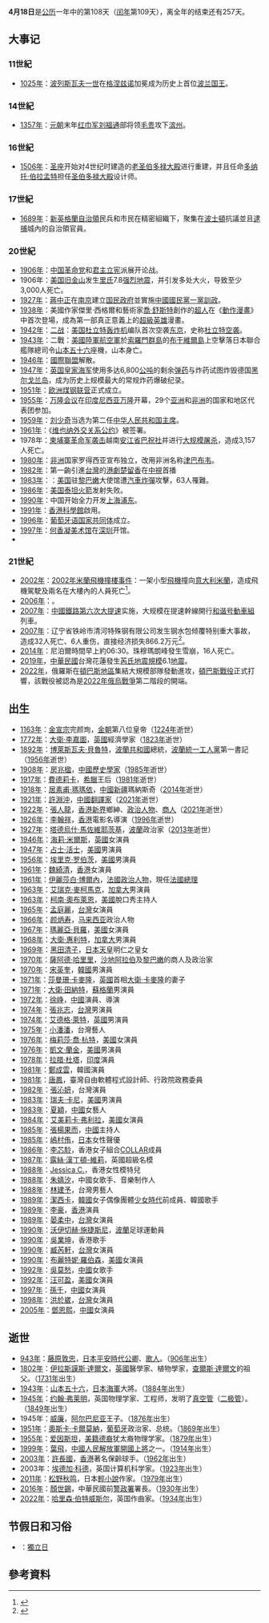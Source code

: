 {{noteTA
|1=zh-hant:泰坦; zh-hans:大力神;
|2=zh-tw:金氏; zh-hk:健力士; zh-mo:健力士; zh-hant:金氏; zh-hans:吉尼斯; zh-sg:健力士;
}}
{{DayInMonth|4}}
'''4月18日'''是[[公历|公历]]一年中的第108天（[[闰年|闰年]]第109天），离全年的结束还有257天。

== 大事记 ==
=== 11世紀 ===
* [[1025年|1025年]]：[[波列斯瓦夫一世|波列斯瓦夫一世]]在[[格涅兹诺|格涅兹诺]]加冕成为历史上首位[[波兰国王|波兰国王]]。

=== 14世紀 ===
* [[1357年|1357年]]：[[元朝|元朝]]末年[[红巾军|红巾军]][[刘福通|刘福通]]部将领[[毛贵|毛贵]]攻下[[滨州|滨州]]。

=== 16世紀 ===
* [[1506年|1506年]]：[[圣座|圣座]]开始对4世纪时建造的[[老圣伯多禄大殿|老圣伯多禄大殿]]进行重建，并且任命[[多纳托·伯拉孟特|多纳托·伯拉孟特]]担任[[圣伯多禄大殿|圣伯多禄大殿]]设计师。

=== 17世紀 ===
* [[1689年|1689年]]：[[新英格蘭自治領|新英格蘭自治領]]民兵和市民在精密組織下，聚集在[[波士頓|波士頓]]抗議並且[[1689年波士頓起義|逮捕]]城內的自治領官員。

=== 20世紀 ===
* [[1906年|1906年]]：[[中国|中国]][[同盟会|革命党]]和[[君主立宪|君主立宪]]派展开论战。
* 1906年：[[美国|美国]][[旧金山|旧金山]]发生[[里氏|里氏]]7.8[[1906年舊金山大地震|强烈地震]]，并引发多处大火，导致至少3,000人死亡。
* [[1927年|1927年]]：[[蔣中正|蔣中正]]在[[南京|南京]]建立[[国民政府|国民政府]]並實施[[中國國民黨|中國國民黨]][[一黨執政|一黨]][[訓政時期|訓政]]。
* [[1938年|1938年]]：美國作家傑里·西格爾和藝術家[[喬·舒斯特|喬·舒斯特]]創作的[[超人|超人]]在《[[動作漫畫|動作漫畫]]》中首次登場，成為第一部真正意義上的[[超級英雄|超級英雄]]漫畫。
* [[1942年|1942年]]：[[二战|二战]]：[[美国|美国]][[吉米·杜立特|杜立特]][[轰炸机|轰炸机]]编队首次空袭[[东京|东京]]，史称[[杜立特空袭|杜立特空袭]]。
* [[1943年|1943年]]：二戰：[[美國陸軍航空軍|美國陸軍航空軍]]於[[索羅門群島|索羅門群島]]的[[布干維爾島|布干維爾島]]上空擊落日本聯合艦隊總司令[[山本五十六|山本五十六]]座機，山本身亡。
* [[1946年|1946年]]：[[國際聯盟|國際聯盟]]解散。
* [[1947年|1947年]]：[[英国皇家海军|英国皇家海军]]使用多达6,800[[公吨|公吨]]的剩余[[弹药|弹药]]与炸药试图炸毁德国[[黑尔戈兰岛|黑尔戈兰岛]]，成为历史上规模最大的常规炸药爆破纪录。
* [[1951年|1951年]]：[[欧洲煤钢联营|欧洲煤钢联营]]正式成立。
* [[1955年|1955年]]：[[万隆会议|万隆会议]]在[[印度尼西亚|印度尼西亚]][[万隆|万隆]]开幕，29个[[亚洲|亚洲]]和[[非洲|非洲]]的国家和地区代表团参加。
* [[1959年|1959年]]：[[刘少奇|刘少奇]]当选为第二任[[中华人民共和国主席|中华人民共和国主席]]。
* [[1961年|1961年]]：《[[维也纳外交关系公约|维也纳外交关系公约]]》被签署。
* 1978年：[[柬埔寨革命军|柬埔寨革命军]][[柬越战争|袭击]]越南[[安江省|安江省]][[巴祝市镇|巴祝社]]并进行[[巴祝大屠杀|大规模屠杀]]，造成3,157人死亡。
* [[1980年|1980年]]：[[非洲|非洲]]国家罗得西亚宣布独立，改用非洲名称[[津巴布韦|津巴布韦]]。
* [[1982年|1982年]]：第一齣引進[[台灣|台灣]]的[[港劇|港劇]][[楚留香|楚留香]]在[[中視|中視]]首播
* [[1983年|1983年]]：{{link-en|1983年美國駐黎巴嫩大使館爆炸案|1983 United States embassy bombing}}：[[美国|美国]]驻[[黎巴嫩|黎巴嫩]]大使馆遭[[汽車炸彈|汽車炸彈]]攻擊，63人罹難。
* [[1986年|1986年]]：[[美国|美国]][[泰坦火箭|泰坦火箭]]发射失败。
* [[1990年|1990年]]：中国开始全力开发[[上海|上海]][[浦东|浦东]]。
* [[1991年|1991年]]：[[香港科學館|香港科學館]]啟用。
* [[1996年|1996年]]：[[葡萄牙语国家共同体|葡萄牙语国家共同体]]成立。
* [[1997年|1997年]]：[[何香凝美术馆|何香凝美术馆]]在[[深圳|深圳]]开馆。
* {{Fact|[[1998年|1998年]]：[[秦超仁|秦超仁]]打破高空[[走钢丝|走钢丝]][[金氏世界紀錄大全|金氏記錄]]。|time=2013-04-18T11:18:29+00:00}}

=== 21世紀 ===
* [[2002年|2002年]]：[[2002年米蘭飛機撞樓事件|2002年米蘭飛機撞樓事件]]：一架小型[[飛機|飛機]]撞向[[意大利|意大利]][[米蘭|米蘭]]{{link-en|倍耐力塔|Pirelli Tower}}，造成飛機駕駛及兩名在大樓內的人員死亡<ref>{{cite news | title = Three dead as plane hits Milan's tallest building | publisher = [[CNN|CNN]] | url = http://edition.cnn.com/2002/WORLD/europe/04/18/italy.milan/ | date = 2002-04-19 | accessdate = 2014-04-19 | language = en | archive-date = 2014-04-18 | archive-url = https://web.archive.org/web/20140418235433/http://edition.cnn.com/2002/WORLD/europe/04/18/italy.milan/ | dead-url = no }}</ref>。
* [[2006年|2006年]]：{{fact|[[墨西哥|墨西哥]]旅遊巴墜谷63人死亡|time=2014-4-19}}。
* [[2007年|2007年]]：[[中國鐵路第六次大提速|中國鐵路第六次大提速]]实施，大规模在提速幹線開行[[和谐号|和谐号]][[動車組|動車組]]列車。
* [[2007年|2007年]]：辽宁省铁岭市清河特殊钢有限公司发生钢水包倾覆特别重大事故，造成32人死亡、6人重伤，直接经济损失866.2万元<ref>{{cite news | title = 辽宁铁岭特殊钢厂钢水包脱落 32人死2人伤 | publisher = [[SOHU|SOHU]] | url = http://news.sohu.com/20070418/n249524381.shtml/ | date = 2007-04-18 | accessdate = 2019-12-25 | language = zh-hans | archive-date = 2019-12-25 | archive-url = https://web.archive.org/web/20191225022616/http://news.sohu.com/20070418/n249524381.shtml/ | dead-url = no }}</ref>。
* [[2014年|2014年]]：尼泊爾時間早上約06:30。珠穆瑪朗峰發生雪崩，16人死亡。
* [[2019年|2019年]]，[[中華民國|中華民國]]台灣花蓮發生[[芮氏地震規模|芮氏地震規模]]6.1[[2019年花蓮地震|地震]]。
* [[2022年|2022年]]，俄羅斯在[[頓巴斯|頓巴斯地區]]集結大規模部隊發動進攻，[[2022年頓巴斯戰役|頓巴斯戰役]]正式打響，該戰役被認為是[[2022年俄羅斯入侵烏克蘭|2022年俄烏戰爭]]第二階段的開端。

== 出生 ==
* [[1163年|1163年]]：[[金宣宗|金宣宗]]完颜珣，[[金朝|金朝]]第八位皇帝（[[1224年|1224年]]逝世）
* [[1772年|1772年]]：[[大衛·李嘉圖|大衛·李嘉圖]]，[[英國|英國]]經濟學家（[[1823年|1823年]]逝世）
* [[1892年|1892年]]：[[博萊斯瓦夫·貝魯特|博萊斯瓦夫·貝魯特]]，[[波蘭共和國|波蘭共和國]]總統，[[波蘭統一工人黨|波蘭統一工人黨]]第一書記（[[1956年|1956年]]逝世）
* [[1908年|1908年]]：[[房兆楹|房兆楹]]，[[中國|中國]][[歷史學家|歷史學家]]（[[1985年|1985年]]逝世）
* [[1917年|1917年]]：[[費德莉卡_(希臘王后)|費德莉卡]]，[[希臘|希臘]]王后（[[1981年|1981年]]逝世）
* [[1918年|1918年]]：[[居素甫·瑪瑪依|居素甫·瑪瑪依]]，[[中國|中國]][[新疆|新疆]]瑪納斯奇（[[2014年|2014年]]逝世）
* [[1921年|1921年]]：[[許淵沖|許淵沖]]，[[中國|中國]][[翻譯家|翻譯家]]（[[2021年|2021年]]逝世）
* [[1922年|1922年]]：[[張人龍|張人龍]]，[[香港|香港]][[新界|新界]]鄉紳、[[政治人物|政治人物]]、[[商人|商人]]（[[2021年|2021年]]逝世）
* [[1926年|1926年]]：[[李翰祥|李翰祥]]，[[香港|香港]]電影名導演（[[1996年|1996年]]逝世）
* [[1927年|1927年]]：[[塔德烏什·馬佐維耶茨基|塔德烏什·馬佐維耶茨基]]，[[波蘭|波蘭]]政治家（[[2013年|2013年]]逝世）
* [[1946年|1946年]]：[[海莉·米爾斯|海莉·米爾斯]]，[[英國|英國]]女演員
* [[1947年|1947年]]：[[占士·活士|占士·活士]]，[[美國|美國]]男演員
* [[1956年|1956年]]：[[埃里克·罗伯茨|埃里克·罗伯茨]]，[[美國|美國]]男演員
* [[1961年|1961年]]：[[魏綺清|魏綺清]]，[[香港|香港]]女演員
* [[1961年|1961年]]：[[伊麗莎白·博爾內|伊麗莎白·博爾內]]，[[法國|法國]][[政治人物|政治人物]]，現任[[法國總理|法國總理]]
* [[1963年|1963年]]：[[艾瑞克·麥柯馬克|艾瑞克·麥柯馬克]]，[[加拿大|加拿大]]男演員
* [[1963年|1963年]]：[[柯南·奧布萊恩|柯南·奧布萊恩]]，[[美國|美國]]脫口秀主持人
* [[1965年|1965年]]：[[孟庭麗|孟庭麗]]，[[臺灣|台灣]]女演員
* [[1966年|1966年]]：[[颜炳寿|颜炳寿]]，[[马来西亚|马来西亚]]政治人物
* [[1967年|1967年]]：[[瑪麗亞·貝羅|瑪麗亞·貝羅]]，[[美國|美國]]女演員
* [[1968年|1968年]]：[[大衛·惠利特|大衛·惠利特]]，[[加拿大|加拿大]]男演員
* [[1969年|1969年]]：[[黑田清子|黑田清子]]，[[日本|日本]][[天皇|天皇]]明仁之皇女
* [[1970年|1970年]]：[[薩阿德·哈里里|薩阿德·哈里里]]，[[沙地阿拉伯|沙地阿拉伯]]及[[黎巴嫩|黎巴嫩]]的商人及政治家
* [[1970年|1970年]]：[[宋英奎|宋英奎]]，[[韓國|韓國]]男演員
* [[1971年|1971年]]：[[莎曼珊·卡麥隆|莎曼珊·卡麥隆]]，[[英國|英國]]首相[[大衛·卡麥隆|大衛·卡麥隆]]的妻子
* [[1971年|1971年]]：[[大衛·田納特|大衛·田納特]]，[[蘇格蘭|蘇格蘭]]男演員
* [[1972年|1972年]]：[[徐峥|徐峥]]，[[中國|中國]]演員、導演
* [[1974年|1974年]]：[[張兆志|張兆志]]，[[台灣|台灣]]男演員
* [[1974年|1974年]]：[[艾德格·萊特|艾德格·萊特]]，[[英國|英國]]男演員
* [[1975年|1975年]]：[[小潘潘_(主持人)|小潘潘]]，台灣藝人
* [[1976年|1976年]]：[[梅莉莎·喬·杭特|梅莉莎·喬·杭特]]，[[美國|美國]]女演員
* [[1976年|1976年]]：[[凱文·蘭金|凱文·蘭金]]，[[美國|美國]]男演員
* [[1978年|1978年]]：[[拉腊·杜塔|拉腊·杜塔]]，[[印度|印度]]演員
* [[1981年|1981年]]：[[鄭成雲|鄭成雲]]，韓國演員
* [[1981年|1981年]]：[[唐鳳|唐鳳]]，臺灣自由軟體程式設計師、行政院政務委員
* [[1982年|1982年]]：[[張沁妍|張沁妍]]，台灣演員
* [[1983年|1983年]]：[[瑞夫·卡尼|瑞夫·卡尼]]，[[美國|美國]]男演員
* [[1983年|1983年]]：[[夏穎|夏穎]]，[[中國|中國]]女藝人
* [[1984年|1984年]]：[[艾美莉卡·弗利拉|艾美莉卡·弗利拉]]，[[美國|美國]]女演員
* [[1985年|1985年]]：[[張楊果而|張楊果而]]，[[中國|中國]]主持人
* [[1985年|1985年]]：[[嶋村侑|嶋村侑]]，[[日本|日本]]女性聲優
* [[1986年|1986年]]：[[李芯駖|李芯駖]]，香港女子組合[[COLLAR|COLLAR]]成員
* [[1987年|1987年]]：[[露絲·漢丁頓-維莉|露絲·漢丁頓-維莉]]，英國超級名模
* [[1988年|1988年]]：[[Jessica_C.|Jessica C.]]，香港女性模特兒
* [[1988年|1988年]]：[[朱婧汐|朱婧汐]]，中國女歌手、音樂制作人
* [[1988年|1988年]]：[[林建予|林建予]]，台灣男藝人
* [[1989年|1989年]]：[[潔西卡_(韓國藝人)|潔西卡]]，[[韓國|韓國]]女子偶像團體[[少女時代|少女時代]]前成員、韓國歌手
* [[1989年|1989年]]：[[李豪|李豪]]，[[香港|香港]]演員
* [[1989年|1989年]]：[[晏柔中|晏柔中]]，[[台灣|台灣]]女演員
* [[1990年|1990年]]：[[沃伊切赫·施捷斯尼|沃伊切赫·施捷斯尼]]，[[波蘭|波蘭]]足球運動員
* [[1990年|1990年]]：[[吳業坤|吳業坤]]，香港歌手
* [[1990年|1990年]]：[[臧芮軒|臧芮軒]]，[[台灣|台灣]]女演員
* [[1990年|1990年]]：[[布麗特妮·羅伯森|布麗特妮·羅伯森]]，[[美國|美國]]女演員
* [[1992年|1992年]]：[[吳莫愁|吳莫愁]]，[[中國|中國]]女歌手
* [[1992年|1992年]]：[[汪可盈|汪可盈]]，[[美國|美國]]女演員
* [[1997年|1997年]]：[[孫千|孫千]]，[[中國|中國]]女演員
* [[1998年|1998年]]：[[洪於崴|洪於崴]]，[[台灣|台灣]]女演員
* [[2005年|2005年]]：[[鄧恩熙|鄧恩熙]]，[[中國|中國]]女演員

== 逝世 ==
* [[943年|943年]]：[[藤原敦忠|藤原敦忠]]，[[日本|日本]][[平安時代|平安時代]][[公卿|公卿]]、[[歌人|歌人]]。（[[906年|906年]]出生）
* [[1802年|1802年]]：[[伊拉斯謨斯·達爾文|伊拉斯謨斯·達爾文]]，[[英國|英國]]醫學家、植物學家，[[查爾斯·達爾文|查爾斯·達爾文]]的祖父。（[[1731年|1731年]]出生）
* [[1943年|1943年]]：[[山本五十六|山本五十六]]，[[日本海軍|日本海軍]]大將。（[[1884年|1884年]]出生）
* [[1945年|1945年]]：[[约翰·弗莱明|约翰·弗莱明]]，英国物理学家、工程师，发明了[[真空管|真空管]]（[[二极管|二极管]]）。（[[1849年|1849年]]出生）
* 1945年：[[威廉_(阿尔巴尼亚)|威廉]]，[[阿尔巴尼亚|阿尔巴尼亚]]王子。（[[1876年|1876年]]出生）
* [[1951年|1951年]]：[[奧斯卡·卡爾莫納|奧斯卡·卡爾莫納]]，[[葡萄牙|葡萄牙]]政治家、总统。（[[1869年|1869年]]出生）
* [[1955年|1955年]]：[[爱因斯坦|爱因斯坦]]，[[德裔美国人|美籍德裔]]犹太裔物理学家。（[[1879年|1879年]]出生）
* [[1999年|1999年]]：[[葉飛|葉飛]]，[[中國人民解放軍|中國人民解放軍]][[開國上將|開國上將]]之一。（[[1914年|1914年]]出生）
* [[2003年|2003年]]：[[許長國|許長國]]，[[香港|香港]]著名保齡球手。（[[1962年|1962年]]出生）
* 2003年：[[埃德加·科德|埃德加·科德]]，英国计算机科学家。（[[1923年|1923年]]出生）
* [[2011年|2011年]]：[[松野秋鸣|松野秋鸣]]，日本[[輕小說|輕小說]]作家。（[[1979年|1979年]]出生）
* [[2016年|2016年]]：[[顏世錫|顏世錫]]，中華民國前[[警政署|警政署]]署長。（[[1930年|1930年]]出生）
* [[2022年|2022年]]：[[哈里森·伯特威斯尔|哈里森·伯特威斯尔]]，英国作曲家。（[[1934年|1934年]]出生）

== 节假日和习俗 ==
* {{ZWE}}：[[獨立日|獨立日]]

== 參考資料 ==
{{reflist}}
{{commonscat|18 April}}
{{月份}}